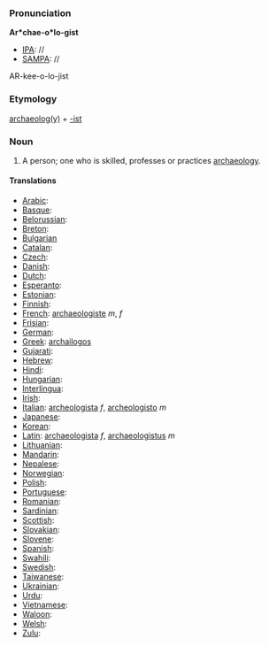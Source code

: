 ===Pronunciation===

'''Ar*chae-o*lo-gist'''
*[[IPA]]: //
*[[SAMPA]]: //
AR-kee-o-lo-jist
===Etymology===

[[archaeology|archaeolog(y)]] + [[-ist]]

=== Noun ===

#A person; one who is skilled, professes or practices [[archaeology]]. 
====Translations====

*[[Arabic]]:
*[[Basque]]:
*[[Belorussian]]:
*[[Breton]]:
*[[Bulgarian]]
*[[Catalan]]:
*[[Czech]]:
*[[Danish]]:
*[[Dutch]]:
*[[Esperanto]]:
*[[Estonian]]:
*[[Finnish]]:
*[[French]]: [[archaeologiste]] ''m'', ''f''
*[[Frisian]]:
*[[German]]:
*[[Greek]]: [[archailogos]]
*[[Gujarati]]:
*[[Hebrew]]:
*[[Hindi]]:
*[[Hungarian]]: 
*[[Interlingua]]:
*[[Irish]]:
*[[Italian]]: [[archeologista]] ''f'', [[archeologisto]] ''m''
*[[Japanese]]:
*[[Korean]]:
*[[Latin]]: [[archaeologista]] ''f'', [[archaeologistus]] ''m''
*[[Lithuanian]]:
*[[Mandarin]]:
*[[Nepalese]]:
*[[Norwegian]]:
*[[Polish]]:
*[[Portuguese]]:
*[[Romanian]]:
*[[Sardinian]]:
*[[Scottish]]:
*[[Slovakian]]:
*[[Slovene]]:
*[[Spanish]]:
*[[Swahili]]:
*[[Swedish]]:
*[[Taiwanese]]:
*[[Ukrainian]]:
*[[Urdu]]:
*[[Vietnamese]]:
*[[Waloon]]:
*[[Welsh]]:
*[[Zulu]]: